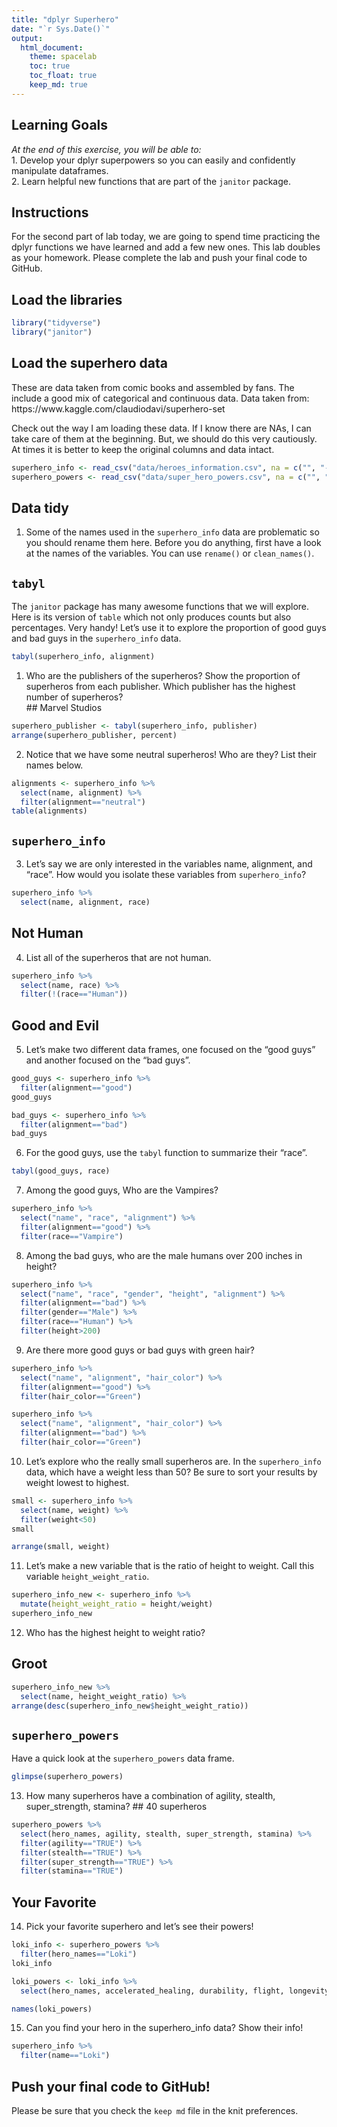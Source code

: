 ```yaml
---
title: "dplyr Superhero"
date: "`r Sys.Date()`"
output:
  html_document: 
    theme: spacelab
    toc: true
    toc_float: true
    keep_md: true
---
```


## Learning Goals  
*At the end of this exercise, you will be able to:*    
1. Develop your dplyr superpowers so you can easily and confidently manipulate dataframes.  
2. Learn helpful new functions that are part of the `janitor` package.  

## Instructions
For the second part of lab today, we are going to spend time practicing the dplyr functions we have learned and add a few new ones. This lab doubles as your homework. Please complete the lab and push your final code to GitHub.  

## Load the libraries
```r
library("tidyverse")
library("janitor")
```

## Load the superhero data
These are data taken from comic books and assembled by fans. The include a good mix of categorical and continuous data.  Data taken from: https://www.kaggle.com/claudiodavi/superhero-set  

Check out the way I am loading these data. If I know there are NAs, I can take care of them at the beginning. But, we should do this very cautiously. At times it is better to keep the original columns and data intact.  
```r
superhero_info <- read_csv("data/heroes_information.csv", na = c("", "-99", "-")) %>% clean_names()
superhero_powers <- read_csv("data/super_hero_powers.csv", na = c("", "-99", "-")) %>% clean_names()
```

## Data tidy
1. Some of the names used in the `superhero_info` data are problematic so you should rename them here. Before you do anything, first have a look at the names of the variables. You can use `rename()` or `clean_names()`.    

## `tabyl`
The `janitor` package has many awesome functions that we will explore. Here is its version of `table` which not only produces counts but also percentages. Very handy! Let's use it to explore the proportion of good guys and bad guys in the `superhero_info` data.  
```r
tabyl(superhero_info, alignment)
```

1. Who are the publishers of the superheros? Show the proportion of superheros from each publisher. Which publisher has the highest number of superheros?  
## Marvel Studios

```r
superhero_publisher <- tabyl(superhero_info, publisher)
arrange(superhero_publisher, percent)
```

2. Notice that we have some neutral superheros! Who are they? List their names below.  

```r
alignments <- superhero_info %>% 
  select(name, alignment) %>% 
  filter(alignment=="neutral")
table(alignments)
```

## `superhero_info`
3. Let's say we are only interested in the variables name, alignment, and "race". How would you isolate these variables from `superhero_info`?

```r
superhero_info %>% 
  select(name, alignment, race)
```

## Not Human
4. List all of the superheros that are not human.

```r
superhero_info %>% 
  select(name, race) %>% 
  filter(!(race=="Human"))
```

## Good and Evil
5. Let's make two different data frames, one focused on the "good guys" and another focused on the "bad guys".

```r
good_guys <- superhero_info %>% 
  filter(alignment=="good")
good_guys
```

```r
bad_guys <- superhero_info %>% 
  filter(alignment=="bad")
bad_guys
```

6. For the good guys, use the `tabyl` function to summarize their "race".

```r
tabyl(good_guys, race)
```

7. Among the good guys, Who are the Vampires?

```r
superhero_info %>% 
  select("name", "race", "alignment") %>% 
  filter(alignment=="good") %>% 
  filter(race=="Vampire")
```

8. Among the bad guys, who are the male humans over 200 inches in height?

```r
superhero_info %>% 
  select("name", "race", "gender", "height", "alignment") %>% 
  filter(alignment=="bad") %>% 
  filter(gender=="Male") %>% 
  filter(race=="Human") %>% 
  filter(height>200)
```

9. Are there more good guys or bad guys with green hair? 

```r
superhero_info %>%
  select("name", "alignment", "hair_color") %>% 
  filter(alignment=="good") %>% 
  filter(hair_color=="Green")
```

```r
superhero_info %>% 
  select("name", "alignment", "hair_color") %>% 
  filter(alignment=="bad") %>% 
  filter(hair_color=="Green")
```


10. Let's explore who the really small superheros are. In the `superhero_info` data, which have a weight less than 50? Be sure to sort your results by weight lowest to highest.

```r
small <- superhero_info %>% 
  select(name, weight) %>% 
  filter(weight<50)
small
```

```r
arrange(small, weight)
```

11. Let's make a new variable that is the ratio of height to weight. Call this variable `height_weight_ratio`.    

```r
superhero_info_new <- superhero_info %>% 
  mutate(height_weight_ratio = height/weight)
superhero_info_new
```

12. Who has the highest height to weight ratio?  

## Groot

```r
superhero_info_new %>% 
  select(name, height_weight_ratio) %>% 
arrange(desc(superhero_info_new$height_weight_ratio))
```

## `superhero_powers`
Have a quick look at the `superhero_powers` data frame.  

```r
glimpse(superhero_powers)
```

13. How many superheros have a combination of agility, stealth, super_strength, stamina?
## 40 superheros

```r
superhero_powers %>% 
  select(hero_names, agility, stealth, super_strength, stamina) %>% 
  filter(agility=="TRUE") %>% 
  filter(stealth=="TRUE") %>% 
  filter(super_strength=="TRUE") %>% 
  filter(stamina=="TRUE")
```

## Your Favorite
14. Pick your favorite superhero and let's see their powers!  

```r
loki_info <- superhero_powers %>%
  filter(hero_names=="Loki")
loki_info
```

```r
loki_powers <- loki_info %>% 
  select(hero_names, accelerated_healing, durability, flight, longevity, intelligence, super_strength, stamina, energy_beams, magic, shapeshifting)
```

```r
names(loki_powers)
```

15. Can you find your hero in the superhero_info data? Show their info!  

```r
superhero_info %>%
  filter(name=="Loki")
```

## Push your final code to GitHub!
Please be sure that you check the `keep md` file in the knit preferences.  